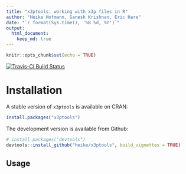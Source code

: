 ```yaml
---
title: "x3ptools: working with x3p files in R"
author: "Heike Hofmann, Ganesh Krishnan, Eric Hare"
date: "`r format(Sys.time(), '%B %d, %Y')`"
output: 
  html_document:
    keep_md: true
---
```


```r
knitr::opts_chunk$set(echo = TRUE)
```




[![Travis-CI Build Status](https://travis-ci.org/heike/x3ptools.svg?branch=master)](https://travis-ci.org/heike/x3ptools)

<!--[![CRAN Status](http://www.r-pkg.org/badges/version/x3ptools)](https://cran.r-project.org/package=x3ptools) [![CRAN RStudio mirror downloads](http://cranlogs.r-pkg.org/badges/x3ptools)](http://www.r-pkg.org/pkg/x3ptools) -->


<!--[![Downloads](http://cranlogs.r-pkg.org/badges/x3ptools?color=brightgreen)](https://cran.r-project.org/package=x3ptools)-->


# Installation

A stable version of `x3ptools` is available on CRAN:

```r
install.packages("x3ptools")
```

The development version is available from Github:

```r
# install.packages("devtools")
devtools::install_github("heike/x3ptools", build_vignettes = TRUE)
```

## Usage

